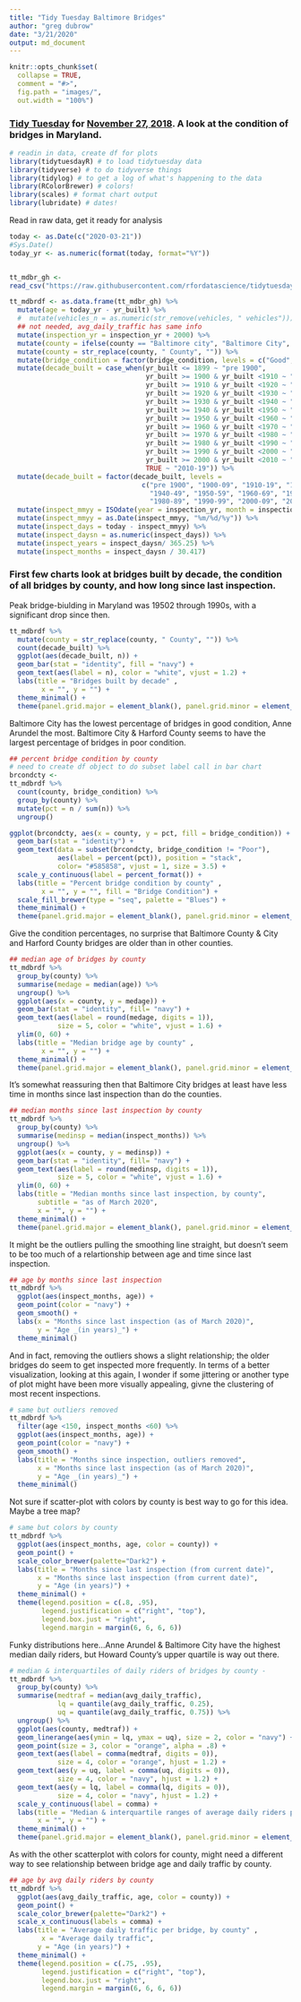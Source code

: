 ```yaml
---
title: "Tidy Tuesday Baltimore Bridges"
author: "greg dubrow"
date: "3/21/2020"
output: md_document
---
```


```r
knitr::opts_chunk$set(
  collapse = TRUE,
  comment = "#>",
  fig.path = "images/",
  out.width = "100%") 
```

### [Tidy Tuesday](https://github.com/rfordatascience/tidytuesday) for [November 27, 2018](https://github.com/rfordatascience/tidytuesday/tree/master/data/2018/2018-11-27). A look at the condition of bridges in Maryland.

```r
# readin in data, create df for plots
library(tidytuesdayR) # to load tidytuesday data
library(tidyverse) # to do tidyverse things
library(tidylog) # to get a log of what's happening to the data
library(RColorBrewer) # colors!
library(scales) # format chart output
library(lubridate) # dates!
```

Read in raw data, get it ready for analysis
```r
today <- as.Date(c("2020-03-21"))
#Sys.Date()
today_yr <- as.numeric(format(today, format="%Y"))


tt_mdbr_gh <-
read_csv("https://raw.githubusercontent.com/rfordatascience/tidytuesday/master/data/2018/2018-11-27/baltimore_bridges.csv")

tt_mdbrdf <- as.data.frame(tt_mdbr_gh) %>%
  mutate(age = today_yr - yr_built) %>%
  #  mutate(vehicles_n = as.numeric(str_remove(vehicles, " vehicles")))
  ## not needed, avg_daily_traffic has same info
  mutate(inspection_yr = inspection_yr + 2000) %>%
  mutate(county = ifelse(county == "Baltimore city", "Baltimore City", county)) %>% 
  mutate(county = str_replace(county, " County", "")) %>%
  mutate(bridge_condition = factor(bridge_condition, levels = c("Good", "Fair", "Poor"))) %>%
  mutate(decade_built = case_when(yr_built <= 1899 ~ "pre 1900", 
                                  yr_built >= 1900 & yr_built <1910 ~ "1900-09",
                                  yr_built >= 1910 & yr_built <1920 ~ "1910-19",
                                  yr_built >= 1920 & yr_built <1930 ~ "1920-29",
                                  yr_built >= 1930 & yr_built <1940 ~ "1930-39",
                                  yr_built >= 1940 & yr_built <1950 ~ "1940-49",
                                  yr_built >= 1950 & yr_built <1960 ~ "1950-59",
                                  yr_built >= 1960 & yr_built <1970 ~ "1960-69",
                                  yr_built >= 1970 & yr_built <1980 ~ "1970-79",
                                  yr_built >= 1980 & yr_built <1990 ~ "1980-89",
                                  yr_built >= 1990 & yr_built <2000 ~ "1990-99",
                                  yr_built >= 2000 & yr_built <2010 ~ "2000-09",
                                  TRUE ~ "2010-19")) %>%
  mutate(decade_built = factor(decade_built, levels = 
                                 c("pre 1900", "1900-09", "1910-19", "1920-29", "1930-39",
                                   "1940-49", "1950-59", "1960-69", "1970-79", 
                                   "1980-89", "1990-99", "2000-09", "2010-19"))) %>%
  mutate(inspect_mmyy = ISOdate(year = inspection_yr, month = inspection_mo, day = "01")) %>%
  mutate(inspect_mmyy = as.Date(inspect_mmyy, "%m/%d/%y")) %>%
  mutate(inspect_days = today - inspect_mmyy) %>%
  mutate(inspect_daysn = as.numeric(inspect_days)) %>%
  mutate(inspect_years = inspect_daysn/ 365.25) %>%
  mutate(inspect_months = inspect_daysn / 30.417)
```

### First few charts look at bridges built by decade, the condition of all bridges by county, and how long since last inspection.

Peak bridge-biulding in Maryland was 19502 through 1990s, with a significant drop since then. 

```r
tt_mdbrdf %>% 
  mutate(county = str_replace(county, " County", "")) %>%
  count(decade_built) %>%
  ggplot(aes(decade_built, n)) +
  geom_bar(stat = "identity", fill = "navy") +
  geom_text(aes(label = n), color = "white", vjust = 1.2) +
  labs(title = "Bridges built by decade" ,
        x = "", y = "") +
  theme_minimal() +
  theme(panel.grid.major = element_blank(), panel.grid.minor = element_blank())
```

Baltimore City has the lowest percentage of bridges in good condition, Anne Arundel the most. Baltimore City & Harford County seems to have the largest percentage of bridges in poor condition. 

```r
## percent bridge condition by county
# need to create df object to do subset label call in bar chart
brcondcty <- 
tt_mdbrdf %>%
  count(county, bridge_condition) %>%
  group_by(county) %>%
  mutate(pct = n / sum(n)) %>%
  ungroup() 

ggplot(brcondcty, aes(x = county, y = pct, fill = bridge_condition)) +
  geom_bar(stat = "identity") +
  geom_text(data = subset(brcondcty, bridge_condition != "Poor"), 
            aes(label = percent(pct)), position = "stack", 
            color= "#585858", vjust = 1, size = 3.5) +
  scale_y_continuous(label = percent_format()) +
  labs(title = "Percent bridge condition by county" , 
        x = "", y = "", fill = "Bridge Condition") +
  scale_fill_brewer(type = "seq", palette = "Blues") +
  theme_minimal() +
  theme(panel.grid.major = element_blank(), panel.grid.minor = element_blank())
```

Give the condition percentages, no surprise that Baltimore County & City and Harford County bridges are older than in other counties. 

```r
## median age of bridges by county
tt_mdbrdf %>%
  group_by(county) %>%
  summarise(medage = median(age)) %>%
  ungroup() %>%
  ggplot(aes(x = county, y = medage)) +
  geom_bar(stat = "identity", fill= "navy") +
  geom_text(aes(label = round(medage, digits = 1)), 
            size = 5, color = "white", vjust = 1.6) +
  ylim(0, 60) +
  labs(title = "Median bridge age by county" , 
        x = "", y = "") +
  theme_minimal() +
  theme(panel.grid.major = element_blank(), panel.grid.minor = element_blank())
```

It's somewhat reassuring then that Baltimore City bridges at least have less time in months since last inspection than do the counties. 

```r

## median months since last inspection by county
tt_mdbrdf %>%
  group_by(county) %>%
  summarise(medinsp = median(inspect_months)) %>%
  ungroup() %>%
  ggplot(aes(x = county, y = medinsp)) +
  geom_bar(stat = "identity", fill= "navy") +
  geom_text(aes(label = round(medinsp, digits = 1)), 
            size = 5, color = "white", vjust = 1.6) +
  ylim(0, 60) +
  labs(title = "Median months since last inspection, by county",
       subtitle = "as of March 2020",
       x = "", y = "") +
  theme_minimal() +
  theme(panel.grid.major = element_blank(), panel.grid.minor = element_blank())
```

It might be the outliers pulling the smoothing line straight, but doesn't seem to be too much of a relartionship between age and time since last inspection.

```r
## age by months since last inspection
tt_mdbrdf %>%
  ggplot(aes(inspect_months, age)) +
  geom_point(color = "navy") +
  geom_smooth() +
  labs(x = "Months since last inspection (as of March 2020)",
       y = "Age _(in years)_") +
  theme_minimal()
```

And in fact, removing the outliers shows a slight relationship; the older bridges do seem to get inspected more frequently. In terms of a better visualization, looking at this again, I wonder if some jittering or another type of plot might have been more visually appealing, givne the clustering of most recent inspections. 

```r
# same but outliers removed
tt_mdbrdf %>%
  filter(age <150, inspect_months <60) %>%
  ggplot(aes(inspect_months, age)) +
  geom_point(color = "navy") +
  geom_smooth() +
  labs(title = "Months since inspection, outliers removed", 
       x = "Months since last inspection (as of March 2020)",
       y = "Age _(in years)_") +
  theme_minimal()
```

Not sure if scatter-plot with colors by county is best way to go for this idea. Maybe a tree map?

```r
# same but colors by county
tt_mdbrdf %>%
  ggplot(aes(inspect_months, age, color = county)) +
  geom_point() +
  scale_color_brewer(palette="Dark2") +
  labs(title = "Months since last inspection (from current date)", 
       x = "Months since last inspection (from current date)",
       y = "Age (in years)") +
  theme_minimal() +
  theme(legend.position = c(.8, .95),
        legend.justification = c("right", "top"),
        legend.box.just = "right",
        legend.margin = margin(6, 6, 6, 6))
```

Funky distributions here...Anne Arundel & Baltimore City have the highest median daily riders, but Howard County's upper quartile is way out there. 

```r
# median & interquartiles of daily riders of bridges by county -
tt_mdbrdf %>%
  group_by(county) %>%
  summarise(medtraf = median(avg_daily_traffic),
            lq = quantile(avg_daily_traffic, 0.25),
            uq = quantile(avg_daily_traffic, 0.75)) %>%
  ungroup() %>%
  ggplot(aes(county, medtraf)) +
  geom_linerange(aes(ymin = lq, ymax = uq), size = 2, color = "navy") +
  geom_point(size = 3, color = "orange", alpha = .8) +
  geom_text(aes(label = comma(medtraf, digits = 0)), 
            size = 4, color = "orange", hjust = 1.2) +
  geom_text(aes(y = uq, label = comma(uq, digits = 0)), 
            size = 4, color = "navy", hjust = 1.2) +
  geom_text(aes(y = lq, label = comma(lq, digits = 0)), 
            size = 4, color = "navy", hjust = 1.2) +
  scale_y_continuous(label = comma) +
  labs(title = "Median & interquartile ranges of average daily riders per bridge, by county" , 
       x = "", y = "") +
  theme_minimal() +
  theme(panel.grid.major = element_blank(), panel.grid.minor = element_blank())
```

As with the other scatterplot with colors for county, might need a different way to see relationship between bridge age and daily traffic by county.

```r
## age by avg daily riders by county
tt_mdbrdf %>%
  ggplot(aes(avg_daily_traffic, age, color = county)) +
  geom_point() +
  scale_color_brewer(palette="Dark2") +
  scale_x_continuous(labels = comma) +
  labs(title = "Average daily traffic per bridge, by county" , 
        x = "Average daily traffic",
       y = "Age (in years)") +
  theme_minimal() +
  theme(legend.position = c(.75, .95),
        legend.justification = c("right", "top"),
        legend.box.just = "right",
        legend.margin = margin(6, 6, 6, 6))
```
